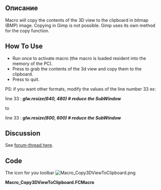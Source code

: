 <languages/>
{{Macro/ru
|Name=Macro Copy3DViewToClipboard
|Icon=Macro_Copy3DViewToClipboard.png
|Description=Макрос скопирует содержимое 3D-вида в буфер обмена в виде растрового изображения (BMP).<br/>Копирование в Gimp невозможно. Gimp использует свой собственный метод для функции копирования. 
|Author=Mario52
|Version=00.01
|Date=2016-09-14
|FCVersion= <=0.17
|Download=[https://www.freecadweb.org/wiki/images/8/84/Macro_Copy3DViewToClipboard.png ToolBar Icon]
|Shortcut=G, Q
|SeeAlso=[[Macro_Snip/ru|Макрос Snip (Обрезать)]] [[Image:Snip.png|24px]]<br/>[[Macro Screen Wiki/ru|Макрос Screen Wiki (Снимок для Вики)]] [[Image:Macro_Screen_Wiki.png|24px]]
}}

<span id="Description"></span>
== Описание ==

Macro will copy the contents of the 3D view to the clipboard in bitmap (BMP) image. Copying in Gimp is not possible. Gimp uses its own method for the copy function. 

{{Codeextralink|https://gist.githubusercontent.com/mario52a/f5c3738f858f7b058897c6c235232cbe/raw/a10bc3b8789badc1e405541d4697d7286d9f0fd3/Macro_Copy3DViewToClipboard.FCMacro}}

==How To Use==

*Run once to activate macro (the macro is loaded resident into the memory of the PC).
*Press {{KEY|G}} to grab the contents of the 3d view and copy them to the clipboard.
*Press {{KEY|Q}} to quit.

PS: if you want other formats, modify the values of the line number 33 ex:

line 33 : '''''glw.resize(640, 480)                                    # reduce the SubWindow'''''

to

line 33 : '''''glw.resize(800, 600)                                    # reduce the SubWindow'''''

==Discussion==

See [http://forum.freecadweb.org/viewtopic.php?f=3&t=16731 forum-thread here].

==Code==

The icon for you toolbar  [[File:Macro_Copy3DViewToClipboard.png]]


'''Macro_Copy3DViewToClipboard.FCMacro'''

{{MacroCode|code=
# -*- coding: utf-8 -*-
import PySide
from PySide.QtGui import *
from PySide import QtGui ,QtCore
from PySide import QtOpenGL
#from gimpfu import *
 
__title__   = "Macro_Copy3DViewToClipboard"
__author__  = "Mario52"
__url__     = "http://www.freecadweb.org/index-fr.html"
__version__ = "00.01"
__date__    = "14/09/2016"
           
class ViewObserver:
    print "run FCGrab .."
 
    def logPosition(self, info):
        import tempfile
        import os
        from PySide import QtGui
 
        pos = info["Key"]
        if pos.upper() == "G":
            pos = ""
           
            mw=Gui.getMainWindow()
            gl=mw.findChildren(QtOpenGL.QGLWidget)
            glw=gl[0] # just use the first element
 
            originalsize = glw.size()                               # originalsize SubWindow
            print "originalsize : ",originalsize.width(),", ", originalsize.height()
 
            glw.resize(640, 480)                                    # reduce the SubWindow
            glw.show()
            Gui.SendMsgToActiveView("ViewFit")
            print "resize in : ",glw.frameGeometry().width()," ",glw.frameGeometry().height()
 
            i=glw.grabFrameBuffer()
            cb=QtGui.qApp.clipboard()
            cb.setImage(i)
            glw.resize(originalsize.width(), originalsize.height()) # restore originalsize SubWindow
            print "Grab"
 
        if (pos.upper() == "Q"):
            v.removeEventCallback("SoKeyboardEvent",c)
            print "End FCGrab"
 
 
v=Gui.activeDocument().activeView()
o = ViewObserver()
c = v.addEventCallback("SoKeyboardEvent",o.logPosition)

}}
{{clear}}